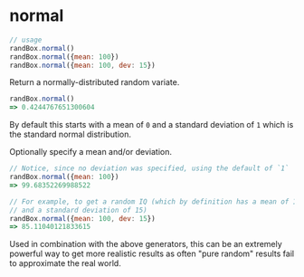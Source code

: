 # normal

```js
// usage
randBox.normal()
randBox.normal({mean: 100})
randBox.normal({mean: 100, dev: 15})
```

Return a normally-distributed random variate.

```js
randBox.normal()
=> 0.4244767651300604
```

By default this starts with a mean of `0` and a standard deviation of `1` which
is the standard normal distribution.

Optionally specify a mean and/or deviation.

```js
// Notice, since no deviation was specified, using the default of `1`
randBox.normal({mean: 100})
=> 99.68352269988522

// For example, to get a random IQ (which by definition has a mean of 100
// and a standard deviation of 15)
randBox.normal({mean: 100, dev: 15})
=> 85.11040121833615
```

Used in combination with the above generators, this can be an extremely powerful
way to get more realistic results as often "pure random" results fail to
approximate the real world.
